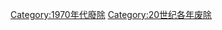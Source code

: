 {{discat|197|4|1973|1975}}
{{Commonscat|1974 disestablishments}}

[[Category:1970年代廢除|Category:1970年代廢除]]
[[Category:20世纪各年废除|Category:20世纪各年废除]]